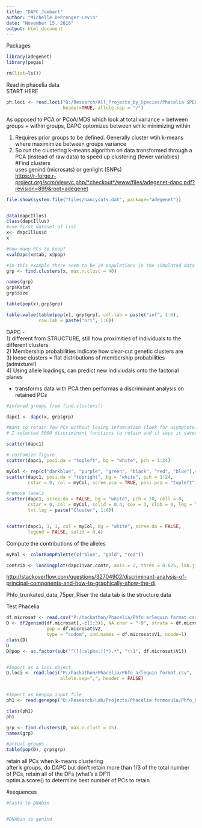 ```yaml
---
title: "DAPC_Jombart"
author: "Michelle DePrenger-Levin"
date: "November 15, 2016"
output: html_document
---
```


Packages
```r
library(adegenet)
library(pegas)
```

```r
rm(list=ls())

```

Read in phacelia data  
START HERE
```r
ph.loci <- read.loci("Q:/Research/All_Projects_by_Species/Phacelia SPECIES/Phacelia_formosula/Phacelia formosula_abiotic/Phfo_formatedadegenet.csv", 
                     header=TRUE, allele.sep = "/")

```

As opposed to PCA or PCoA/MDS which look at total variance = between groups + within groups, DAPC optomizes between whilc minimizing within    

1. Requires prior groups to be defined. Generally cluster wtih k-means where maximimize between groups variance   
2. So run the clustering k-means algorithm on data transformed through a PCA (instead of raw data) to speed up clustering (fewer variables)    
#Find clusters    
uses genind (microsats) or genlight (SNPs)   
<https://r-forge.r-project.org/scm/viewvc.php/*checkout*/www/files/adegenet-dapc.pdf?revision=899&root=adegenet>   
```r
file.show(system.file("files/nancycats.dat", package="adegenet"))


data(dapcIllus)
class(dapcIllus)
#use first dataset of list
x<- dapcIllus$d
x

#How many PCs to keep?
xvalDapc(x@tab, x@pop)

#in this example there seem to be 24 populations in the simulated data
grp <- find.clusters(x, max.n.clust = 40)

names(grp)
grp$Kstat
grp$size

table(pop(x),grp$grp)

table.value(table(pop(x), grp$grp), col.lab = paste("inf", 1:6),
            row.lab = paste("ori", 1:6))


```

DAPC -     
    1) different from STRUCTURE, still how proximities of individuals to the different clusters  
    2) Membership probabilities indicate how clear-cut genetic clusters are   
    3) loose clusters = flat distributions of membership probabilities (admixture!)  
    4) Using allele loadings, can predict new indiviudals onto the factorial planes  
    
- transforms data with PCA then performas a discriminant analysis on retained PCs   
```r
#infered groups from find.clusters()

dapc1 <- dapc(x, grp$grp)

#Want to retain few PCs without losing infomration (look for asymptote)
# I selected 5000 discriminant functions to retain and it says it saved 23

scatter(dapc1)

# customize figure
scatter(dapc1, posi.da = "topleft", bg = "white", pch = 1:24)

myCol <- rep(c("darkblue", "purple", "green", "black", "red", "blue"),4)
scatter(dapc1, posi.da = "topright", bg = "white", pch = 1:24,
        cstar = 0, col = myCol, scree.pca = TRUE, posi.pca = "topleft")

#remove labels
scatter(dapc1, scree.da = FALSE, bg = "white", pch = 20, cell = 0,
        cstar = 0, col = myCol, solid = 0.4, cex = 3, clab = 0, leg = TRUE,
        txt.leg = paste("Cluster", 1:6))


scatter(dapc1, 1, 1, col = myCol, bg = "white", scree.da = FALSE,
        legend = FALSE, solid = 0.4)

```

Compute the contributions of the alleles
```r
myPal <- colorRampPalette(c("blue", "gold", "red"))

contrib <- loadingplot(dapc1$var.contr, axis = 2, thres = 0.025, lab.jitter = 1)

```


<http://stackoverflow.com/questions/32704902/discriminant-analysis-of-principal-components-and-how-to-graphically-show-the-di>

Phfo_trunkated_data_75per_Riser the data tab is the structure data

Test Phacelia
```r
df.microsat <- read.csv("P:/hackathon/Phacelia/Phfo_arlequin format.csv", header = FALSE)
D <- df2genind(df.microsat[,-c(1:3)], NA.char = "-9", strata = df.microsat$V2, 
               pop = df.microsat$V2,
               type = "codom", ind.names = df.microsat$V1, ncode=1)
class(D)
D
D@pop <- as.factor(sub("^([[:alpha:]]*).*", "\\1", df.microsat$V1))


#Import as a loci object
D.loci <- read.loci("P:/hackathon/Phacelia/Phfo_arlequin format.csv", 
                    allele.sep=",", header = FALSE)


#Import as Genpop input file
ph1 <- read.genepop("Q:/Research/Lab/Projects/Phacelia formosula/Phfo_GenePop_FinalRISERgenpop.gen")

class(ph1)
ph1

```

```r
grp <- find.clusters(D, max.n.clust = 15)
names(grp)

#actual groups
table(pop(D), grp$grp)
```

retain all PCs when k-means clustering   
after k groups, do DAPC but don't retain more than 1/3 of the total number of PCs, retain all of the DFs (what's a DF?)   
optim.a.score() to determine best number of PCs to retain


#sequences
```r
#Fasta to DNAbin


#DNAbin to genind

```
